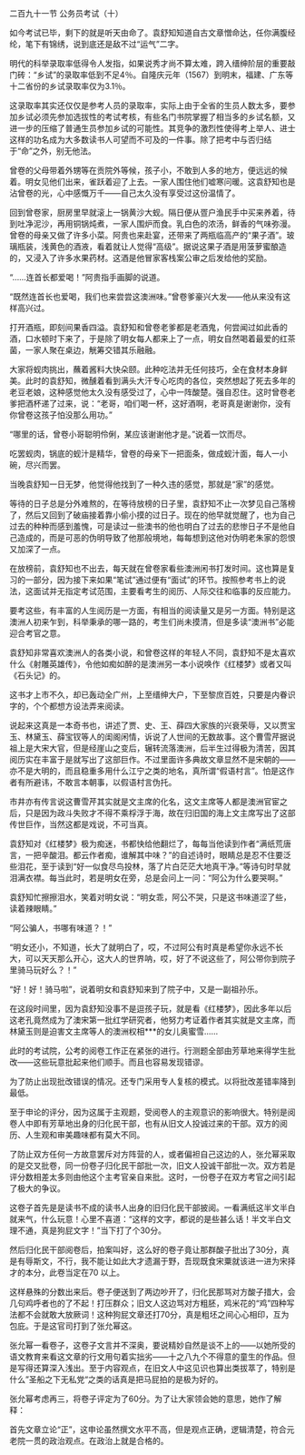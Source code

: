 

二百九十一节 公务员考试（十）

如今考试已毕，剩下的就是听天由命了。袁舒知知道自古文章憎命达，任你满腹经纶，笔下有锦绣，说到底还是敌不过“运气”二字。

明代的科举录取率低得令人发指，如果说秀才尚不算太难，跨入缙绅阶层的重要敲门砖：“乡试”的录取率低到不足4％。自隆庆元年（1567）到明末，福建、广东等十二省份的乡试录取率仅为3.1％。

这录取率其实还仅仅是参考人员的录取率，实际上由于全省的生员人数太多，要参加乡试必须先参加选拔性的考试考核，有些名门书院掌握了相当多的乡试名额，又进一步的压缩了普通生员参加乡试的可能性。其竞争的激烈性使得考上举人、进士这样的功名成为大多数读书人可望而不可及的一件事。除了把考中与否归结于“命”之外，别无他法。

曾卷的父母带着外甥等在贡院外等候，孩子小，不敢到人多的地方，便远远的候着。明女见他们出来，雀跃着迎了上去。一家人围住他们嘘寒问暖。这袁舒知也是沾曾卷的光，心中感慨万千――自己太久没有享受过这份温情了。

回到曾卷家，厨房里早就滚上一锅黄沙大蚬。隔日便从疍户渔民手中买来养着，待到吐净泥沙，再用铜锅炖煮，一家人围炉而食。乳白色的浓汤，鲜香的气味弥漫。曾卷的母亲又做了许多小菜。阿贵也来赴宴，还带来了两瓶临高产的“果子酒”。玻璃瓶装，浅黄色的酒液，看着就让人觉得“高级”。据说这果子酒是用菠萝蜜酿造的，又浸入了许多水果药材。这酒是他冒家客栈案公审之后发给他的奖励。

“……连首长都爱喝！”阿贵指手画脚的说道。

“既然连首长也爱喝，我们也来尝尝这澳洲味。”曾卷爹豪兴大发――他从来没有这样高兴过。

打开酒瓶，即刻间果香四溢。袁舒知和曾卷老爹都是老酒鬼，何尝闻过如此香的酒，口水顿时下来了，于是除了明女每人都来上了一点，明女自然喝着最爱的红茶菌，一家人聚在桌边，觥筹交错其乐融融。

大家将蚬肉挑出，蘸着酱料大快朵颐。此种吃法并无任何技巧，全在食材本身鲜美。此时的袁舒知，微醺着看到满头大汗专心吃肉的各位，突然想起了死去多年的老豆老娘，这种感觉他太久没有感受过了，心中一阵酸楚。强自忍住。这时曾卷老爹把酒杯递了过来，说：“老哥，咱们喝一杯，这好酒啊，老哥真是谢谢你，没有你曾卷这孩子怕没那么用功。”

“哪里的话，曾卷小哥聪明伶俐，某应该谢谢他才是。”说着一饮而尽。

吃罢蚬肉，锅底的蚬汁是精华，曾卷的母亲下一把面条，做成蚬汁面，每人一小碗，尽兴而罢。

当晚袁舒知一日无梦，他觉得他找到了一种久违的感觉，那就是“家”的感觉。

等待的日子总是分外难熬的，在等待放榜的日子里，袁舒知不止一次梦见自己落榜了，然后又回到了破庙接着靠小偷小摸的过日子。现在的他早就觉醒了，也为自己过去的种种而感到羞愧，可是读过一些澳书的他也明白了过去的悲惨日子不是他自己造成的，而是可恶的伪明导致了他那般境地，每每想到这他对伪明老朱家的怨恨又加深了一点。

在放榜前，袁舒知也不出去，每天就在曾卷家看些澳洲闲书打发时间。这也算是复习的一部分，因为接下来如果“笔试”通过便有“面试”的环节。按照参考书上的说法，这面试并无指定考试范围，主要看考生的阅历、人际交往和临事的反应能力。

要考这些，有丰富的人生阅历是一方面，有相当的阅读量又是另一方面。特别是这澳洲人初来乍到，科举秉承的哪一路的，考生们尚未摸清，但是多读“澳洲书”必能迎合考官之意。

袁舒知非常喜欢澳洲人的各类小说，和曾卷这样的年轻人不同，袁舒知不是太喜欢什么《射雕英雄传》，令他如痴如醉的是澳洲另一本小说唤作《红楼梦》或者又叫《石头记》的。

这书才上市不久，却已轰动全广州，上至缙绅大户，下至黎庶百姓，只要是内眷识字的，个个都想方设法弄来阅读。

说起来这真是一本奇书也，讲述了贾、史、王、薛四大家族的兴衰荣辱，又以贾宝玉、林黛玉、薛宝钗等人的闺阁闲情，诉说了人世间的无数故事。这个曹雪芹据说祖上是大宋大官，但是经崖山之变后，辗转流落澳洲，后半生过得极为清苦，因其阅历实在丰富于是就写出了这部巨作。不过里面许多典故文章显然不是宋朝的――亦不是大明的，而且稳重多用什么江宁之类的地名，真所谓“假语村言”。怕是这作者有所避讳，不敢言本朝事，以假语村言伪托。

市井亦有传言说这曹雪芹其实就是文主席的化名，这文主席等人都是澳洲官宦之后，只是因为政斗失败才不得不乘桴浮于海，故在归旧国的海上文主席写出了这部传世巨作，当然这都是戏说，不可当真。

袁舒知对《红楼梦》极为痴迷，书都快给他翻烂了，每每当他读到作者“满纸荒唐言，一把辛酸泪。都云作者痴，谁解其中味？”的自述诗时，眼睛总是忍不住要泛些泪花，至于读到“好一似食尽鸟投林，落了片白茫茫大地真干净。”等诗句时早就泪满衣襟。每当此时，若是明女在旁，总是会问上一问：“阿公为什么要哭啊。”

袁舒知忙擦擦泪水，笑着对明女说：“明女乖，阿公不哭，只是这书味道涩了些，读着辣眼睛。”

“阿公骗人，书哪有味道？！”

“明女还小，不知道，长大了就明白了，哎，不过阿公有时真是希望你永远不长大，可以天天那么开心，这大人的世界呐，哎，好了不说这些了，阿公带你到院子里骑马玩好么？！”

“好！好！骑马啦”，说着明女和袁舒知来到了院子中，又是一副祖孙乐。

在这段时间里，因为袁舒知没事不是逗孩子玩，就是看《红楼梦》，因此多年以后这老孔竟然成为了澳宋第一批红学研究者，他努力考证着作者其实就是文主席，而林黛玉则是迫害文主席等人的澳洲权相***的女儿奥蜜雪……

此时的考试院，公考的阅卷工作正在紧张的进行。行测题全部由芳草地来得学生批改――这些玩意批起来他们顺手。而且也容易发现错谬。

为了防止出现批改错误的情况。还专门采用专人复核的模式。以将批改差错率降到最低。

至于申论的评分，因为这属于主观题，受阅卷人的主观意识的影响很大。特别是阅卷人中即有芳草地出身的归化民干部，也有从旧文人投诚过来的干部。双方的阅历、人生观和审美趣味都有莫大不同。

了防止双方任何一方故意罢斥对方阵营的人，或者偏袒自己这边的人，张允幂采取的是交叉批卷，同一份卷子归化民干部批一次，旧文人投诚干部批一次。双方若是评分数相差太多则由他这个主考官亲自来批。这时，一份卷子在双方考官之间引起了极大的争议。

这卷子首先是是读书不成的读书人出身的旧归化民干部披阅。一看满纸这半文半白就来气，什么玩意！心里不喜道：“这样的文字，都说的是些甚么话！半文半白文理不通，真是狗屁文字！”当下打了个30分。

然后归化民干部阅卷后，拍案叫好，这么好的卷子竟让那群酸子批出了30分，真是有辱斯文，不行，我不能让如此大才遗漏于野，吾现既食宋粟就该进一进为宋择才的本分，此卷当定在70 以上。

这样悬殊的分数出来后。卷子便送到了两边吵开了，归化民那骂对方酸子措大，会几句鸡呼者也的了不起！打压群众；旧文人这边骂对方粗胚，鸡米花的“鸡”四种写法都不会就敢大放厥词！这种狗屁文章还打70分，真是粗坯之间心心相印，互为包庇。于是这官司打到了张允幂这。

张允幂一看卷子，这卷子文言并不深奥，要说精妙自然是谈不上的――以她所受的语文教育来看这文章的行文用句着实拙劣――十之八九个不得意的童生的作品。但是写得还算深入浅出。至于内容观点，在旧文人中这见识也算出类拔萃了，特别是什么”圣船之下无私党“之类的话真是把马屁拍的是极为好的。

张允幂考虑再三，将卷子评定为了60分。为了让大家领会她的意思，她作了解释：

首先文章立论“正”，这申论虽然撰文水平不高，但是观点正确，逻辑清楚，符合元老院一贯的政治观点。在政治上就是合格的。

